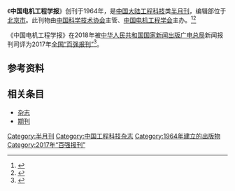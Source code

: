 {{Infobox journal
| title         = 中国电机工程学报
| former_name   =电机工程学报
| frequency     = 半月刊
| country       = [[中国大陆|中国大陆]]
| publisher     = [[中国电机工程学会|中国电机工程学会]]
| language =
| native_title =Proceedings of The Chinese Society for Electrical Engineering
| abbreviation =Proc. Chin. Soc. Elect. Eng.
| impact        = 
| history =1964年起至今
| ISSN = 0258-8013
| CN            = CN11-2107/TM
| website       = http://www.pcsee.org/
}}
《'''中国电机工程学报'''》创刊于1964年，是[[中国大陆|中国大陆]][[工程科技|工程科技]]类[[杂志#出版|半月刊]]，编辑部位于[[北京市|北京市]]。此刊物由[[中国科学技术协会|中国科学技术协会]]主管、[[中国电机工程学会|中国电机工程学会]]主办。<ref name="知网1">{{Cite web|title=中国电机工程学报|url=https://navi.cnki.net/knavi/JournalDetail?pcode=CJFD&pykm=ZGDC|accessdate=2021-02-02|work=navi.cnki.net|publisher=[[中国知网|中国知网]]|archive-date=2020-05-22|archive-url=https://web.archive.org/web/20200522180335/http://navi.cnki.net/knavi/JournalDetail?pcode=CJFD&pykm=ZGDC}}</ref><ref name="维普1">{{Cite web|title=中国电机工程学报|url=http://www.cqvip.com/qikan/Detail.aspx?gch=90021X|accessdate=2021-02-02|author=|date=|format=|publisher=[[维普|维普]]|language=}}</ref>

《中国电机工程学报》在2018年被[[中华人民共和国国家新闻出版广电总局|中华人民共和国国家新闻出版广电总局]]新闻报刊司评为2017年[[全国“百强报刊”|全国“百强报刊”]]<ref>{{Cite web|title=2017年全国“百强报刊”推荐名单开始公示|url=http://www.ce.cn/culture/gd/201801/16/t20180116_27756145.shtml|accessdate=2021-02-10|author=赵新乐（中国新闻出版广电报）|date=2018-01-16|format=|work=www.ce.cn|publisher=[[中国经济网|中国经济网]]|language=|archive-date=2020-11-05|archive-url=https://web.archive.org/web/20201105014543/http://www.ce.cn/culture/gd/201801/16/t20180116_27756145.shtml|dead-url=no}}</ref>。

== 参考资料 ==
{{reflist|2}}

== 相关条目 ==

* [[杂志|杂志]]
* [[期刊|期刊]]

{{pub-stub}}
{{全国百强报刊|2017}}

[[Category:半月刊|Category:半月刊]]
[[Category:中国工程科技杂志|Category:中国工程科技杂志]]
[[Category:1964年建立的出版物|Category:1964年建立的出版物]]
[[Category:2017年“百强报刊”|Category:2017年“百强报刊”]]
